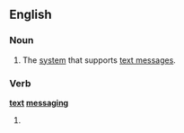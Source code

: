 ==English==

===Noun===
{{en-noun|sg=[[text]] [[messaging]]|-}}

# The [[system]] that supports [[text message]]s.

===Verb===
'''[[text]] [[messaging]]'''

# {{present participle of|[[text message]]}}